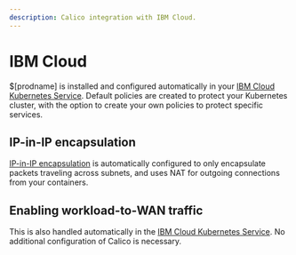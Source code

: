 ```yaml
---
description: Calico integration with IBM Cloud.
---
```


# IBM Cloud

$[prodname] is installed and configured automatically in your [IBM Cloud Kubernetes Service](https://www.ibm.com/products/kubernetes-service/). Default policies are created to protect your Kubernetes cluster, with the option to create your own policies to protect specific services.

## IP-in-IP encapsulation

[IP-in-IP encapsulation](../../networking/configuring/vxlan-ipip.mdx) is automatically configured to only encapsulate packets traveling across subnets, and uses NAT for outgoing connections from your containers.

## Enabling workload-to-WAN traffic

This is also handled automatically in the [IBM Cloud Kubernetes Service](https://www.ibm.com/products/kubernetes-service/). No additional configuration of Calico is necessary.

